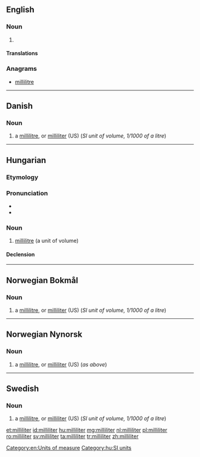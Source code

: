 ==English==

===Noun===
{{en-noun}}

# {{alternative spelling of|millilitre|from=US}}

====Translations====
{{trans-see|milliliter|millilitre}}

===Anagrams===
* [[millilitre#English|millilitre]]

[[Category:en:Units of measure]]

----
==Danish==

===Noun===
{{head|da|noun|g=c|definite singular|milliliteren|indefinite plural|milliliter|definite plural|milliliterne}}

# a [[millilitre]], or [[milliliter#English|milliliter]] (US) (''SI unit of volume, 1/1000 of a litre'')

----

==Hungarian==

===Etymology===
{{hu-prefix|milli|liter}}

===Pronunciation===
* {{IPA|/ˈmililitɛr/|lang=hu}}
* {{hyphenation|mil|li|li|ter|lang=hu}}

===Noun===
{{hu-noun|ek}}

# [[millilitre]] (a unit of volume)

====Declension====
{{hu-decl-ek|millilite|r}}{{hu-pos-etek|milliliter||ei}}

[[Category:hu:SI units]]

----
==Norwegian Bokmål==

===Noun===
{{head|nb|noun|g=m|definite singular|milliliteren|indefinite plural|milliliter|definite plural|milliliterne}}

# a [[millilitre]], or [[milliliter#English|milliliter]] (US) (''SI unit of volume, 1/1000 of a litre'')

----
==Norwegian Nynorsk==

===Noun===
{{head|nn|noun|g=m|definite singular|milliliteren|indefinite plural|milliliter|definite plural|milliliterane|or|millilitrane}}

# a [[millilitre]], or [[milliliter#English|milliliter]] (US) (''as above'')

----
==Swedish==

===Noun===
{{head|sv|noun|g=c|definite singular|millilitern|indefinite plural|milliliter|definite plural|milliliterna}}

# a [[millilitre]], or [[milliliter#English|milliliter]] (US) (''SI unit of volume, 1/1000 of a litre'')

[[et:milliliter]]
[[id:milliliter]]
[[hu:milliliter]]
[[mg:milliliter]]
[[nl:milliliter]]
[[pl:milliliter]]
[[ro:milliliter]]
[[sv:milliliter]]
[[ta:milliliter]]
[[tr:milliliter]]
[[zh:milliliter]]